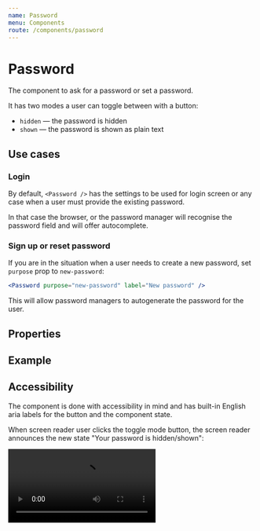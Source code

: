 ```yaml
---
name: Password
menu: Components
route: /components/password
---
```



# Password

The component to ask for a password or set a password.

It has two modes a user can toggle between with a button:
* `hidden` — the password is hidden
* `shown` — the password is shown as plain text


## Use cases

### Login

By default, `<Password />` has the settings to be used for login screen or any case when a user
must provide the existing password.

In that case the browser, or the password manager will recognise the password field and will offer autocomplete.


### Sign up or reset password

If you are in the situation when a user needs to create a new password, set `purpose` prop to `new-password`:

```jsx
<Password purpose="new-password" label="New password" />
```

This will allow password managers to autogenerate the password for the user.


## Properties

<PasswordPropsTable />


## Example


<Playground>
    <ControlledPassword label="Password"/>
</Playground>


## Accessibility

The component is done with accessibility in mind and has built-in English aria labels for the button and the component state.

When screen reader user clicks the toggle mode button, the screen reader announces the new state "Your password is hidden/shown":

<Video src="/public/password/a11y.mp4" />

If you project supports multiple languages it is recommended to pass translated labels to the component:

```jsx
<Password label="Password" aria={{
    showPasswordButton: 'Show password',
    hidePasswordButton: 'Hide password',
    messagePasswordIsHidden: 'Your password is hidden',
    messagePasswordIsShown: 'Your password is shown'
}}/>
```

The keys to set are:
* `showPasswordButton` - the label of the button when the password is hidden
* `hidePasswordButton` - the label of the button when the password is shown
* `messagePasswordIsHidden` - the message to announce the state of the component after the password value is hidden
* `messagePasswordIsShown` - the message to announce the state of the component after the password value is shown


## Combinations

<Combination variant={["boxed", "bottom-lined"]} size={["medium", "small"]} disabled={[false, true]} inverted={[false, true]} error={[false, true]}>
    {(props, i) => <ControlledPassword key={i} {...props} label="Password" value="my-password"/>}
</Combination>
